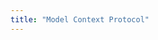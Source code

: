 ```yaml
---
title: "Model Context Protocol"
---
```


<Card title="Model Context Protocol" icon="usb" horizontal />

<CardGroup cols={2}>
  <Card 
    title="MCP Overview" 
    icon="plug" 
    href="overview" 
  />
  <Card 
    title="Using MCP with OWL" 
    icon="plug-circle-plus" 
    href="Using_MCP_with_OWL" 
  />
   <Card 
    title="MCP with CAMEL" 
    icon="rocket" 
    href="MCP_with_CAMEL" 
  />
</CardGroup>
